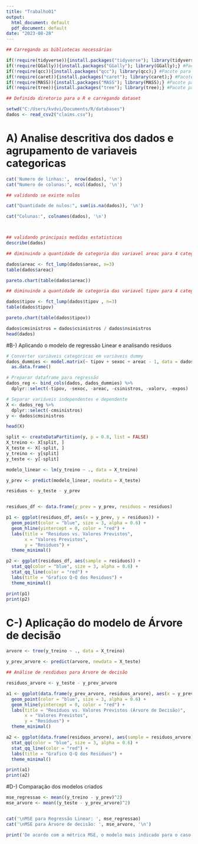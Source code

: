 ---
title: "Trabalho01"
output:
  html_document: default
  pdf_document: default
date: "2023-08-28"
---

```{r, results='hide'}

## Carregando as bibliotecas necessárias

if(!require(tidyverse)){install.packages("tidyverse"); library(tidyverse);} #Pacote básico para analise de dados
if(!require(GGally)){install.packages("GGally"); library(GGally);} #Pacore para Pair Ploting
if(!require(qcc)){install.packages("qcc"); library(qcc);} #Pacote para o pareto chart
if(!require(caret)){install.packages("caret"); library(caret);} #Pacote para o Split
if(!require(MASS)){install.packages("MASS"); library(MASS);} #Pacote para o qqnorm
if(!require(tree)){install.packages("tree"); library(tree);} #Pacote para arvore de decisão

```



```{r}


## Definido diretorio para o R e carregando dataset

setwd("C:/Users/kvdvi/Documents/R/databases")
dados <- read_csv2("claims.csv");
```
# A) Analise descritiva dos dados e agrupamento de variaveis categoricas

```{r}


cat('Numero de linhas:',  nrow(dados), '\n')
cat("Numero de colunas:", ncol(dados), '\n')

## validando se existe nulos

cat("Quantidade de nulos:", sum(is.na(dados)), '\n')

cat("Colunas:", colnames(dados), '\n')



## validando principais medidas estatisticas
describe(dados)

```

```{r}
## diminuindo a quantidade de categoria das variavel areac para 4 categorias

dados$areac <- fct_lump(dados$areac, n=3)
table(dados$areac)

pareto.chart(table(dados$areac))
```

```{r}
## diminuindo a quantidade de categoria das variavel tipov para 4 categorias, pois observamos que a maior parte dos valores se distribuem nas 3 primeiras categorias

dados$tipov <- fct_lump(dados$tipov , n=3)
table(dados$tipov)

pareto.chart(table(dados$tipov))
```

```{r}
dados$cmsinistros = dados$csinistros / dados$nsinistros
head(dados)
```

#B-) Aplicando o modelo de regressão Linear e analisando residuos

```{r}
# Converter variáveis categóricas em variáveis dummy
dados_dummies <- model.matrix(~ tipov + sexoc + areac - 1, data = dados) %>%
  as.data.frame()

# Preparar dataframe para regressão
dados_reg <- bind_cols(dados, dados_dummies) %>%
  dplyr::select(-tipov, -sexoc, -areac, -csinistros, -valorv, -expos)

# Separar variáveis independentes e dependente
X <- dados_reg %>%
  dplyr::select(-cmsinistros)
y <- dados$cmsinistros

head(X)
```

```{r}
split <- createDataPartition(y, p = 0.8, list = FALSE)
X_treino <- X[split, ]
X_teste <- X[-split, ]
y_treino <- y[split]
y_teste <- y[-split]

modelo_linear <- lm(y_treino ~ ., data = X_treino)

y_prev <- predict(modelo_linear, newdata = X_teste)

residuos <- y_teste - y_prev


residuos_df <- data.frame(y_prev = y_prev, residuos = residuos)

p1 <- ggplot(residuos_df, aes(x = y_prev, y = residuos)) +
  geom_point(color = "blue", size = 3, alpha = 0.6) +
  geom_hline(yintercept = 0, color = "red") +
  labs(title = "Residuos vs. Valores Previstos",
       x = "Valores Previstos",
       y = "Residuos") +
  theme_minimal()

p2 <- ggplot(residuos_df, aes(sample = residuos)) +
  stat_qq(color = "blue", size = 3, alpha = 0.6) +
  stat_qq_line(color = "red") +
  labs(title = "Grafico Q-Q dos Residuos") +
  theme_minimal()

print(p1)
print(p2)

```

# C-) Aplicação do modelo de Árvore de decisão

```{r}
arvore <- tree(y_treino ~ ., data = X_treino)

y_prev_arvore <- predict(arvore, newdata = X_teste)

```

```{r}
## Análise de resdiduos para Árvore de decisão

residuos_arvore <- y_teste - y_prev_arvore

a1 <- ggplot(data.frame(y_prev_arvore, residuos_arvore), aes(x = y_prev_arvore, y = residuos_arvore)) +
  geom_point(color = "blue", size = 3, alpha = 0.6) +
  geom_hline(yintercept = 0, color = "red") +
  labs(title = "Resíduos vs. Valores Previstos (Árvore de Decisão)",
       x = "Valores Previstos",
       y = "Resíduos") +
  theme_minimal()

a2 <- ggplot(data.frame(residuos_arvore), aes(sample = residuos_arvore)) +
  stat_qq(color = "blue", size = 3, alpha = 0.6) +
  stat_qq_line(color = "red") +
  labs(title = "Grafico Q-Q dos Residuos") +
  theme_minimal()

print(a1)
print(a2)
```
#D-) Comparação dos modelos criados

```{r}
mse_regressao <- mean((y_treino - y_prev)^2)
mse_arvore <- mean((y_teste - y_prev_arvore)^2)


cat('\nMSE para Regressão Linear: ', mse_regressao)
cat('\nMSE para Árvore de decisão: ', mse_arvore, '\n')

print('De acordo com a métrica MSE, o modelo mais indicado para o caso é o modelo de Árvore de Decisão')

```
